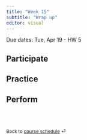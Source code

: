 ```yaml
---
title: "Week 15"
subtitle: "Wrap up"
editor: visual
---
```


::: callout-important
Due dates: Tue, Apr 19 - HW 5
:::

## Participate


## Practice


## Perform


<br><br>

::: {style="font-size: 0.875em;"}
Back to [course schedule](/ "Course schedule") ⏎
:::
